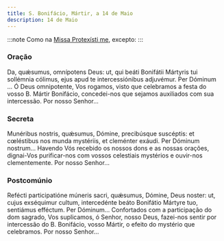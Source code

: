 ```yaml
---
title: S. Bonifácio, Mártir, a 14 de Maio
description: 14 de Maio
---
```


:::note
Como na [Missa Protexísti me](/missal/comum/9martir), excepto:
:::

### Oração

<div class="side-by-side not-content">
  <span>
    Da, quǽsumus, omnípotens Deus: ut, qui beáti Bonifátii Mártyris tui sollémnia cólimus, ejus apud
    te intercessiónibus adjuvémur. Per Dóminum ...
  </span>
  <span>
    Ó Deus omnipotente, Vos rogamos, visto que celebramos a festa do vosso B. Mártir Bonifácio,
    concedei-nos que sejamos auxiliados com sua intercessão. Por nosso Senhor...
  </span>
</div>

### Secreta

<div class="side-by-side not-content">
  <span>
    Munéribus nostris, quǽsumus, Dómine, precibúsque suscéptis: et cœléstibus nos munda mystériis,
    et cleménter exáudi. Per Dóminum nostrum...
  </span>
  <span>
    Havendo Vós recebido os nossos dons e as nossas orações, dignai-Vos purificar-nos com vossos
    celestiais mystérios e ouvir-nos clementemente. Por nosso Senhor...
  </span>
</div>

### Postcomúnio

<div class="side-by-side not-content">
  <span>
    Refécti participatióne múneris sacri, quǽsumus, Dómine, Deus noster: ut, cujus exséquimur
    cultum, intercedénte beáto Bonifátio Mártyre tuo, sentiámus efféctum. Per Dóminum...
  </span>
  <span>
    Confortados com a participação do dom sagrado, Vos suplicamos, ó Senhor, nosso Deus, fazei-nos
    sentir por intercessão do B. Bonifácio, vosso Mártir, o efeito do mystério que celebramos. Por
    nosso Senhor...
  </span>
</div>
